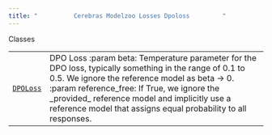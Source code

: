 ```yaml
---
title: "          Cerebras Modelzoo Losses Dpoloss         "
---
```


Classes

|     |     |
| --- | --- |  
| [`DPOLoss`](cerebras.modelzoo.losses.DPOLoss.DPOLoss.html#cerebras.modelzoo.losses.DPOLoss.DPOLoss "cerebras.modelzoo.losses.DPOLoss.DPOLoss") | DPO Loss :param beta: Temperature parameter for the DPO loss, typically something in the range of 0.1 to 0.5. We ignore the reference model as beta -> 0. :param reference\_free: If True, we ignore the \_provided_ reference model and implicitly use a reference model that assigns equal probability to all responses. |